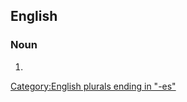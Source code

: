 ==English==

===Noun===
{{head|en|noun plural form}}

# {{plural of|biofix|lang=en}}

[[Category:English plurals ending in "-es"]]